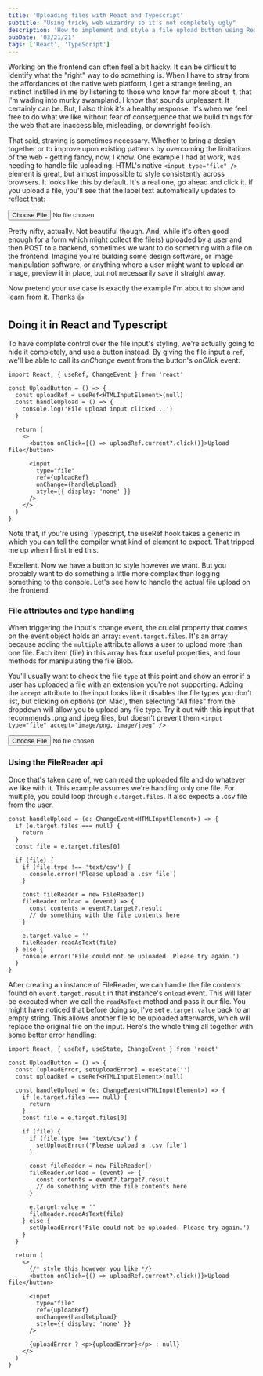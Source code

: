 ```yaml
---
title: 'Uploading files with React and Typescript'
subtitle: "Using tricky web wizardry so it's not completely ugly"
description: 'How to implement and style a file upload button using React and Typescript.'
pubDate: '03/21/21'
tags: ['React', 'TypeScript']
---
```



Working on the frontend can often feel a bit hacky. It can be difficult
to identify what the "right" way to do something is. When I have to stray from the affordances
of the native web platform, I get a strange feeling, an instinct instilled in me by listening
to those who know far more about it, that I'm wading into murky swampland. I know that sounds
unpleasant. It certainly can be. But, I also think it's a healthy response. It's when we feel
free to do what we like without fear of consequence that we build things for the web that are
inaccessible, misleading, or downright foolish.

That said, straying is sometimes necessary. Whether to bring a design together or to
improve upon existing patterns by overcoming the limitations of the web - getting fancy,
now, I know. One example I had at work, was needing to handle file uploading. HTML's
native `<input type="file" />` element is great, but almost impossible to style
consistently across browsers. It looks like this by default. It's a real one, go ahead and
click it. If you upload a file, you'll see that the label text automatically updates to
reflect that:

<div
  style={{
    display: 'flex',
    justifyContent: 'center',
    marginTop: 'var(--space-s)',
    marginBottom: 'var(--space-s)'
  }}
>
  <input type="file" />
</div>

Pretty nifty, actually. Not beautiful though. And, while it's often good enough for a form
which might collect the file(s) uploaded by a user and then POST to a backend, sometimes
we want to do something with a file on the frontend. Imagine you're building some design
software, or image manipulation software, or anything where a user might want to upload an
image, preview it in place, but not necessarily save it straight away.

Now pretend your use case is exactly the example I'm about to show and learn from it.
Thanks 👍

## Doing it in React and Typescript

To have complete control over the file input's styling, we're actually going to hide it
completely, and use a button instead. By giving the file input a `ref`, we'll be able to
call its _onChange_ event from the button's _onClick_ event:

```tsx title=UploadButton.tsx
import React, { useRef, ChangeEvent } from 'react'

const UploadButton = () => {
  const uploadRef = useRef<HTMLInputElement>(null)
  const handleUpload = () => {
    console.log('File upload input clicked...')
  }

  return (
    <>
      <button onClick={() => uploadRef.current?.click()}>Upload file</button>

      <input
        type="file"
        ref={uploadRef}
        onChange={handleUpload}
        style={{ display: 'none' }}
      />
    </>
  )
}
```

Note that, if you're using Typescript, the useRef hook takes a generic in which you can
tell the compiler what kind of element to expect. That tripped me up when I first tried
this.

Excellent. Now we have a button to style however we want. But you probably want to do
something a little more complex than logging something to the console. Let's see how to
handle the actual file upload on the frontend.

### File attributes and type handling

When triggering the input's change event, the crucial property that comes on the event
object holds an array: `event.target.files`. It's an array because adding the `multiple`
attribute allows a user to upload more than one file. Each item (file) in this array has
four useful properties, and four methods for manipulating the file Blob.

<ImagePadded src={fileProperties} alt="" />

You'll usually want to check the file `type` at this point and show an error if a user has
uploaded a file with an extension you're not supporting. Adding the `accept` attribute to
the input looks like it disables the file types you don't list, but clicking on options
(on Mac), then selecting "All files" from the dropdown will allow you to upload any file
type. Try it out with this input that recommends .png and .jpeg files, but doesn't prevent
them `<input type="file" accept="image/png, image/jpeg" />`

<div
  style={{
    display: 'flex',
    justifyContent: 'center',
    marginBottom: '1.5rem'
  }}
>
  <input type="file" accept="image/png, image/jpeg" />
</div>

### Using the FileReader api

Once that's taken care of, we can read the uploaded file and do whatever we like with it.
This example assumes we're handling only one file. For multiple, you could loop through
`e.target.files`. It also expects a .csv file from the user.

```tsx
const handleUpload = (e: ChangeEvent<HTMLInputElement>) => {
  if (e.target.files === null) {
    return
  }
  const file = e.target.files[0]

  if (file) {
    if (file.type !== 'text/csv') {
      console.error('Please upload a .csv file')
    }

    const fileReader = new FileReader()
    fileReader.onload = (event) => {
      const contents = event?.target?.result
      // do something with the file contents here
    }

    e.target.value = ''
    fileReader.readAsText(file)
  } else {
    console.error('File could not be uploaded. Please try again.')
  }
}
```

After creating an instance of FileReader, we can handle the file contents found on
`event.target.result` in that instance's `onload` event. This will later be executed when
we call the `readAsText` method and pass it our file. You might have noticed that before
doing so, I've set `e.target.value` back to an empty string. This allows another file to
be uploaded afterwards, which will replace the original file on the input. Here's the
whole thing all together with some better error handling:

```tsx
import React, { useRef, useState, ChangeEvent } from 'react'

const UploadButton = () => {
  const [uploadError, setUploadError] = useState('')
  const uploadRef = useRef<HTMLInputElement>(null)

  const handleUpload = (e: ChangeEvent<HTMLInputElement>) => {
    if (e.target.files === null) {
      return
    }
    const file = e.target.files[0]

    if (file) {
      if (file.type !== 'text/csv') {
        setUploadError('Please upload a .csv file')
      }

      const fileReader = new FileReader()
      fileReader.onload = (event) => {
        const contents = event?.target?.result
        // do something with the file contents here
      }

      e.target.value = ''
      fileReader.readAsText(file)
    } else {
      setUploadError('File could not be uploaded. Please try again.')
    }
  }

  return (
    <>
      {/* style this however you like */}
      <button onClick={() => uploadRef.current?.click()}>Upload file</button>

      <input
        type="file"
        ref={uploadRef}
        onChange={handleUpload}
        style={{ display: 'none' }}
      />

      {uploadError ? <p>{uploadError}</p> : null}
    </>
  )
}
```
